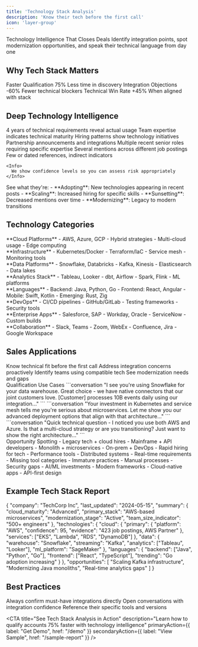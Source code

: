 ```yaml
---
title: 'Technology Stack Analysis'
description: 'Know their tech before the first call'
icon: 'layer-group'
---
```


<Hero gradient="from-purple-600 to-pink-600">
  <HeroTitle>Technology Intelligence That Closes Deals</HeroTitle>
  <HeroDescription>
    Identify integration points, spot modernization opportunities, and speak their technical language from day one
  </HeroDescription>
</Hero>

## Why Tech Stack Matters

<StatGroup>
  <Stat>
    <StatLabel>Faster Qualification</StatLabel>
    <StatNumber>75%</StatNumber>
    <StatHelpText>Less time in discovery</StatHelpText>
  </Stat>
  <Stat>
    <StatLabel>Integration Objections</StatLabel>
    <StatNumber>-60%</StatNumber>
    <StatHelpText>Fewer technical blockers</StatHelpText>
  </Stat>
  <Stat>
    <StatLabel>Technical Win Rate</StatLabel>
    <StatNumber>+45%</StatNumber>
    <StatHelpText>When aligned with stack</StatHelpText>
  </Stat>
</StatGroup>

## Deep Technology Intelligence

<Tabs>
  <Tab title="🔍 What We Analyze">
    <CardGroup cols={2}>
      <Card title="Job Postings" icon="briefcase">
        4 years of technical requirements reveal actual usage
      </Card>
      <Card title="Skills Data" icon="graduation-cap">
        Team expertise indicates technical maturity
      </Card>
      <Card title="Project Signals" icon="diagram-project">
        Hiring patterns show technology initiatives
      </Card>
      <Card title="Vendor Mentions" icon="handshake">
        Partnership announcements and integrations
      </Card>
    </CardGroup>
  </Tab>
  <Tab title="📊 Confidence Scoring">
    <Steps>
      <Step title="High Confidence (90%+)">
        Multiple recent senior roles requiring specific expertise
      </Step>
      <Step title="Medium (60-89%)">
        Several mentions across different job postings
      </Step>
      <Step title="Low (<60%)">
        Few or dated references, indirect indicators
      </Step>
    </Steps>
    
    <Info>
      We show confidence levels so you can assess risk appropriately
    </Info>
  </Tab>
  <Tab title="📈 Trend Analysis">
    See what they're:
    - **Adopting**: New technologies appearing in recent posts
    - **Scaling**: Increased hiring for specific skills
    - **Sunsetting**: Decreased mentions over time
    - **Modernizing**: Legacy to modern transitions
  </Tab>
</Tabs>

## Technology Categories

<AccordionGroup>
  <Accordion title="☁️ Cloud & Infrastructure" icon="cloud">
    <Grid cols={2}>
      <div>
        **Cloud Platforms**
        - AWS, Azure, GCP
        - Hybrid strategies
        - Multi-cloud usage
        - Edge computing
      </div>
      <div>
        **Infrastructure**
        - Kubernetes/Docker
        - Terraform/IaC
        - Service mesh
        - Monitoring tools
      </div>
    </Grid>
  </Accordion>
  <Accordion title="📊 Data & Analytics" icon="database">
    <Grid cols={2}>
      <div>
        **Data Platforms**
        - Snowflake, Databricks
        - Kafka, Kinesis
        - Elasticsearch
        - Data lakes
      </div>
      <div>
        **Analytics Stack**
        - Tableau, Looker
        - dbt, Airflow
        - Spark, Flink
        - ML platforms
      </div>
    </Grid>
  </Accordion>
  <Accordion title="🔧 Development Tools" icon="code">
    <Grid cols={2}>
      <div>
        **Languages**
        - Backend: Java, Python, Go
        - Frontend: React, Angular
        - Mobile: Swift, Kotlin
        - Emerging: Rust, Zig
      </div>
      <div>
        **DevOps**
        - CI/CD pipelines
        - GitHub/GitLab
        - Testing frameworks
        - Security tools
      </div>
    </Grid>
  </Accordion>
  <Accordion title="💼 Business Systems" icon="briefcase">
    <Grid cols={2}>
      <div>
        **Enterprise Apps**
        - Salesforce, SAP
        - Workday, Oracle
        - ServiceNow
        - Custom builds
      </div>
      <div>
        **Collaboration**
        - Slack, Teams
        - Zoom, WebEx
        - Confluence, Jira
        - Google Workspace
      </div>
    </Grid>
  </Accordion>
</AccordionGroup>

## Sales Applications

<CardGroup cols={2}>
  <Card title="Qualify Faster" icon="gauge" href="#qualify">
    Know technical fit before the first call
  </Card>
  <Card title="Handle Objections" icon="shield" href="#objections">
    Address integration concerns proactively
  </Card>
  <Card title="Find Champions" icon="star" href="#champions">
    Identify teams using compatible tech
  </Card>
  <Card title="Spot Opportunities" icon="lightbulb" href="#opportunities">
    See modernization needs and gaps
  </Card>
</CardGroup>

<div id="qualify">
  <Feature>
    <FeatureTitle>Qualification Use Cases</FeatureTitle>
    <FeatureContent>
      <Tabs>
        <Tab title="Integration Fit">
          ```conversation
          "I see you're using Snowflake for your data warehouse. 
          Great choice - we have native connectors that our joint 
          customers love. [Customer] processes 10B events daily 
          using our integration..."
          ```
        </Tab>
        <Tab title="Technical Maturity">
          ```conversation
          "Your investment in Kubernetes and service mesh tells me 
          you're serious about microservices. Let me show you our 
          advanced deployment options that align with that architecture..."
          ```
        </Tab>
        <Tab title="Stack Validation">
          ```conversation
          "Quick technical question - I noticed you use both AWS 
          and Azure. Is that a multi-cloud strategy or are you 
          transitioning? Just want to show the right architecture..."
          ```
        </Tab>
      </Tabs>
    </FeatureContent>
  </Feature>
</div>

<div id="opportunities">
  <Feature>
    <FeatureTitle>Opportunity Spotting</FeatureTitle>
    <FeatureContent>
      <Grid cols={2}>
        <Card title="Modernization Signals" icon="arrow-up">
          - Legacy tech + cloud hires
          - Mainframe + API developers
          - Monolith + microservices
          - On-prem + DevOps
        </Card>
        <Card title="Scaling Indicators" icon="chart-line">
          - Rapid hiring for tech
          - Performance tools
          - Distributed systems
          - Real-time requirements
        </Card>
        <Card title="Gap Analysis" icon="magnifying-glass">
          - Missing tool categories
          - Immature practices
          - Manual processes
          - Security gaps
        </Card>
        <Card title="Innovation Readiness" icon="rocket">
          - AI/ML investments
          - Modern frameworks
          - Cloud-native apps
          - API-first design
        </Card>
      </Grid>
    </FeatureContent>
  </Feature>
</div>

## Example Tech Stack Report

<CodeBlock language="json">
{
  "company": "TechCorp Inc",
  "last_updated": "2024-05-15",
  "summary": {
    "cloud_maturity": "Advanced",
    "primary_stack": "AWS-based microservices",
    "modernization_stage": "Active",
    "team_size_indicator": "500+ engineers"
  },
  "technologies": {
    "cloud": {
      "primary": {
        "platform": "AWS",
        "confidence": 95,
        "evidence": "423 job postings, AWS Partner"
      },
      "services": ["EKS", "Lambda", "RDS", "DynamoDB"]
    },
    "data": {
      "warehouse": "Snowflake",
      "streaming": "Kafka",
      "analytics": ["Tableau", "Looker"],
      "ml_platform": "SageMaker"
    },
    "languages": {
      "backend": ["Java", "Python", "Go"],
      "frontend": ["React", "TypeScript"],
      "trending": "Go adoption increasing"
    }
  },
  "opportunities": [
    "Scaling Kafka infrastructure",
    "Modernizing Java monoliths",
    "Real-time analytics gaps"
  ]
}
</CodeBlock>

## Best Practices

<Grid cols={3}>
  <Card title="Verify Critical Info" icon="check-circle">
    Always confirm must-have integrations directly
  </Card>
  <Card title="Lead with Compatibility" icon="plug">
    Open conversations with integration confidence
  </Card>
  <Card title="Use Their Language" icon="message">
    Reference their specific tools and versions
  </Card>
</Grid>

<CTA 
  title="See Tech Stack Analysis in Action" 
  description="Learn how to qualify accounts 75% faster with technology intelligence"
  primaryAction={{ label: "Get Demo", href: "/demo" }}
  secondaryAction={{ label: "View Sample", href: "/sample-report" }}
/>